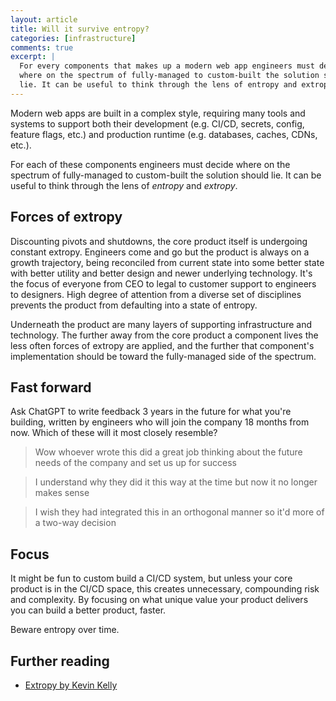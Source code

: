 ```yaml
---
layout: article
title: Will it survive entropy?
categories: [infrastructure]
comments: true
excerpt: |
  For every components that makes up a modern web app engineers must decide
  where on the spectrum of fully-managed to custom-built the solution should
  lie. It can be useful to think through the lens of entropy and extropy.
---
```


Modern web apps are built in a complex style, requiring many tools
and systems to support both their development (e.g. CI/CD, secrets, config,
feature flags, etc.) and production runtime (e.g. databases, caches, CDNs, etc.).

For each of these components engineers must decide where on the spectrum of
fully-managed to custom-built the solution should lie. It can be useful
to think through the lens of _entropy_ and _extropy_.

## Forces of extropy

Discounting pivots and shutdowns, the core product itself is undergoing constant
extropy. Engineers come and go but the product is always on a growth trajectory,
being reconciled from current state into some better state with better utility
and better design and newer underlying technology. It's the focus of everyone
from CEO to legal to customer support to engineers to designers. High degree of
attention from a diverse set of disciplines prevents the product from
defaulting into a state of entropy.

Underneath the product are many layers of supporting infrastructure and
technology. The further away from the core product a component lives the less
often forces of extropy are applied, and the further that component's
implementation should be toward the fully-managed side of the spectrum.

## Fast forward

Ask ChatGPT to write feedback 3 years in the future for what you're building,
written by engineers who will join the company 18 months from now. Which of
these will it most closely resemble?

> Wow whoever wrote this did a great job thinking about the future needs of
> the company and set us up for success

> I understand why they did it this way at the time but now it no longer makes
> sense

> I wish they had integrated this in an orthogonal manner so it'd more of a
> two-way decision

## Focus

It might be fun to custom build a CI/CD system, but unless your core product is
in the CI/CD space, this creates unnecessary, compounding risk and complexity.
By focusing on what unique value your product delivers you can build a better
product, faster.

Beware entropy over time.

## Further reading

- [Extropy by Kevin Kelly](https://kk.org/thetechnium/extropy/)
